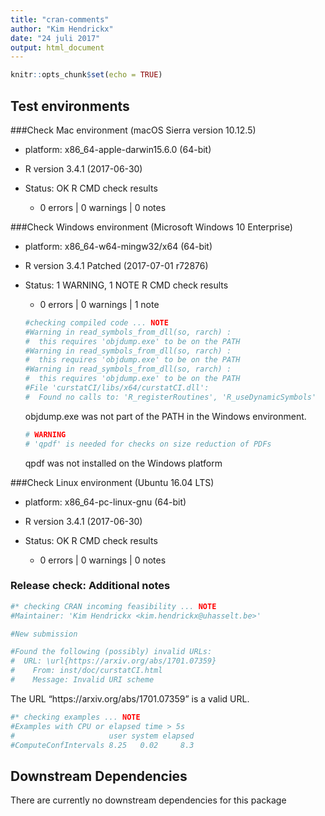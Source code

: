 ```yaml
---
title: "cran-comments"
author: "Kim Hendrickx"
date: "24 juli 2017"
output: html_document
---
```


```r
knitr::opts_chunk$set(echo = TRUE)
```

## Test environments 

###Check Mac environment  (macOS Sierra version 10.12.5)

* platform: x86_64-apple-darwin15.6.0 (64-bit)
 
* R version 3.4.1  (2017-06-30) 

* Status: OK  R CMD check results 
    * 0 errors | 0 warnings | 0 notes 

###Check Windows environment  (Microsoft Windows 10 Enterprise)

* platform: x86_64-w64-mingw32/x64 (64-bit) 

* R version 3.4.1 Patched (2017-07-01 r72876)


* Status: 1 WARNING, 1 NOTE    R CMD check results
    * 0 errors | 0 warnings | 1 note 
```r
#checking compiled code ... NOTE
#Warning in read_symbols_from_dll(so, rarch) :
#  this requires 'objdump.exe' to be on the PATH
#Warning in read_symbols_from_dll(so, rarch) :
#  this requires 'objdump.exe' to be on the PATH
#Warning in read_symbols_from_dll(so, rarch) :
#  this requires 'objdump.exe' to be on the PATH
#File 'curstatCI/libs/x64/curstatCI.dll':
#  Found no calls to: 'R_registerRoutines', 'R_useDynamicSymbols'
```
objdump.exe was not part of the PATH in the Windows environment.
```r
# WARNING
# 'qpdf' is needed for checks on size reduction of PDFs
```
qpdf was not installed on the Windows platform
 
###Check Linux environment (Ubuntu 16.04 LTS)

* platform: x86_64-pc-linux-gnu (64-bit) 

* R version 3.4.1 (2017-06-30)

* Status: OK  R CMD check results
    * 0 errors | 0 warnings | 0 notes 

### Release check: Additional notes

```r
#* checking CRAN incoming feasibility ... NOTE
#Maintainer: 'Kim Hendrickx <kim.hendrickx@uhasselt.be>'

#New submission

#Found the following (possibly) invalid URLs:
#  URL: \url{https://arxiv.org/abs/1701.07359}
#    From: inst/doc/curstatCI.html
#    Message: Invalid URI scheme
```
The URL "https://arxiv.org/abs/1701.07359" is a valid URL.

```r
#* checking examples ... NOTE
#Examples with CPU or elapsed time > 5s
#                     user system elapsed
#ComputeConfIntervals 8.25   0.02     8.3
```

## Downstream Dependencies
There are currently no downstream dependencies for this package

